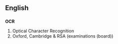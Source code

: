 ==English==

==={{Initialism}}===
'''OCR'''
# Optical Character Recognition
# Oxford, Cambridge & RSA (examinations (board))